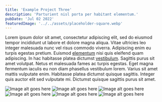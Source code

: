 ```yaml
---
title: 'Example Project Three'
description: 'Parturient nisl porta per habitant elementum.'
pubDate: 'Jul 02 2022'
featuredImage: '../../assets/placeholder-square.webp'
---
```


Lorem ipsum dolor sit amet, consectetur adipiscing elit, sed do eiusmod tempor incididunt ut labore et dolore magna aliqua. Vitae ultricies leo integer malesuada nunc vel risus commodo viverra. Adipiscing enim eu turpis egestas pretium. Euismod [elementum](#) nisi quis eleifend quam adipiscing. In hac habitasse platea dictumst [vestibulum](#). Sagittis purus sit amet volutpat. Netus et malesuada fames ac turpis egestas. Eget magna fermentum iaculis eu non diam phasellus vestibulum lorem. Varius sit amet mattis vulputate enim. Habitasse platea dictumst quisque sagittis. Integer quis auctor elit sed vulputate mi. Dictumst quisque sagittis purus sit amet.






<Image path={image1} alt="Image alt goes here"/>

<Image path={image2} alt="Image alt goes here"/>

<Image path={image1} alt="Image alt goes here"/>

<Image path={image2} alt="Image alt goes here"/>

<Image path={image1} alt="Image alt goes here"/>

<Image path={image2} alt="Image alt goes here"/>
